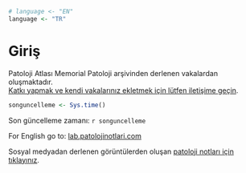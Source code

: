 
```r
# language <- "EN"
language <- "TR"
```

# Giriş {#giris .unnumbered}

Patoloji Atlası Memorial Patoloji arşivinden derlenen vakalardan oluşmaktadır.\
[Katkı yapmak ve kendi vakalarınız ekletmek için lütfen iletişime geçin](https://www.patolojiatlasi.com/katki.html).

```r
songuncelleme <- Sys.time() 
```

Son güncelleme zamanı: `r songuncelleme`

For English go to: [lab.patolojinotlari.com](https://lab.patolojinotlari.com/)

Sosyal medyadan derlenen görüntülerden oluşan [patoloji notları için tıklayınız](https://www.patolojinotlari.com/).
